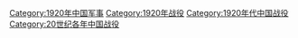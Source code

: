 [[Category:1920年中国军事|Category:1920年中国军事]]
[[Category:1920年战役|Category:1920年战役]]
[[Category:1920年代中国战役‎|Category:1920年代中国战役‎]]
[[Category:20世纪各年中国战役‎|Category:20世纪各年中国战役‎]]